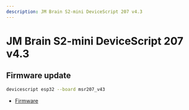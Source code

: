 ```yaml
---
description: JM Brain S2-mini DeviceScript 207 v4.3
---
```

# JM Brain S2-mini DeviceScript 207 v4.3




## Firmware update

```bash
devicescript esp32 --board msr207_v43
```


- [Firmware](https://github.com/microsoft/jacdac-esp32/releases/latest/download/devicescript-esp32s2-msr207_v43-0x1000.bin)